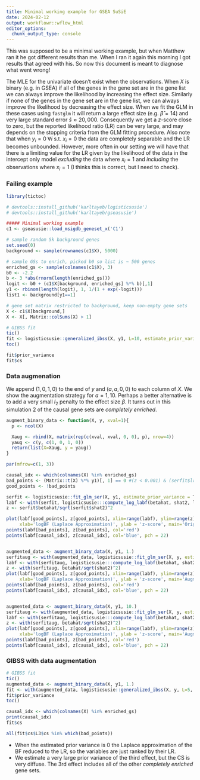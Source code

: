 ```yaml
---
title: Minimal working example for GSEA SuSiE
date: 2024-02-12
output: workflowr::wflow_html
editor_options:
  chunk_output_type: console
---
```


This was supposed to be a minimal working example, but when Matthew ran it he got different results than me.
When I ran it again this morning I got results that agreed with his. So now this document is meant to diagnose 
what went wrong!

The MLE for the univariate doesn't exist when the observations. When $X$ is binary (e.g. in GSEA) if all of the genes in the gene set are in the gene list we can always improve the likelihood by increasing the effect size. Similarly if none of the genes in the gene set are in the gene list, we can always improve the likelihood by decreasing the effect size. When we fit the GLM in these cases using `fastglm` it will return a large effect size (e.g. $\hat \beta = 14$) and very large standard error $\hat s \approx 20,000$. Consequently we get a $z$-score close to zero, but the reported likelihood ratio (LR) can be very large, and may depends on the stopping criteria from the GLM fitting procedure. Also note that when $y_i = 0 \;\forall i \text{ s.t. } x_i=0$ the data are completely separable and the LR becomes unbounded. However, more often in our setting we will have that there is a limiting value for the LR given by the likelihood of the data in the intercept only model *excluding* the data where $x_i=1$ and *including* the observations where $x_i = 1$ (I thinks this is correct, but I need to check).


### Failing example

```r
library(tictoc)

# devtools::install_github('karltayeb/logisticsusie')
# devtools::install_github('karltayeb/gseasusie')

##### Minimal working example
c1 <- gseasusie::load_msigdb_geneset_x('C1')

# sample random 5k background genes
set.seed(0)
background <- sample(rownames(c1$X), 5000)

# sample GSs to enrich, picked b0 so list is ~ 500 genes
enriched_gs <- sample(colnames(c1$X), 3)
b0 <- -2.2
b <- 3 *abs(rnorm(length(enriched_gs)))
logit <- b0 + (c1$X[background, enriched_gs] %*% b)[,1]
y1 <- rbinom(length(logit), 1, 1/(1 + exp(-logit)))
list1 <- background[y1==1]

# gene set matrix restricted to background, keep non-empty gene sets
X <- c1$X[background,]
X <- X[, Matrix::colSums(X) > 1]
```


```r
# GIBSS fit
tic()
fit <- logisticsusie::generalized_ibss(X, y1, L=10, estimate_prior_variance = F, maxit=10)
toc()
```

```r
fit$prior_variance
fit$cs
```


### Data augmenation

We append $(1, 0, 1, 0)$ to the end of $y$ and $(a, a, 0, 0)$ to each column of $X$. We show the augmentation strategy for $a = 1, 10$.
Perhaps a better alternative is to add a very small $l_2$ penalty to the effect size $\beta$.
It turns out in this simulation 2 of the causal gene sets are *completely enriched*.

```r
augment_binary_data <- function(X, y, xval=1){
  p <- ncol(X)

  Xaug <- rbind(X, matrix(rep(c(xval, xval, 0, 0), p), nrow=4))
  yaug <- c(y, c(1, 0, 1, 0))
  return(list(X=Xaug, y = yaug))
}

par(mfrow=c(1, 3))

causal_idx <- which(colnames(X) %in% enriched_gs)
bad_points <- (Matrix::t(X) %*% y1)[, 1] == 0 #(z < 0.001) & (serfit$lr > 1)
good_points <- !bad_points

serfit <- logisticsusie::fit_glm_ser(X, y1, estimate_prior_variance = T)
labf <- with(serfit, logisticsusie:::compute_log_labf(betahat, shat2, lr, 1.))
z <- serfit$betahat/sqrt(serfit$shat2)^2

plot(labf[good_points], z[good_points], xlim=range(labf), ylim=range(z), 
     xlab='logBF (Laplace Approximation)', ylab = 'z-score', main='Original Data')
points(labf[bad_points], z[bad_points], col='red')
points(labf[causal_idx], z[causal_idx], col='blue', pch = 22)


augmented_data <- augment_binary_data(X, y1, 1.)
serfitaug <- with(augmented_data, logisticsusie::fit_glm_ser(X, y, estimate_prior_variance=T))
labf <- with(serfitaug, logisticsusie:::compute_log_labf(betahat, shat2, lr, 1.))
z <- with(serfitaug, betahat/sqrt(shat2)^2)
plot(labf[good_points], z[good_points], xlim=range(labf), ylim=range(z), 
     xlab='logBF (Laplace Approximation)', ylab = 'z-score', main='Augmented Data, a=1')
points(labf[bad_points], z[bad_points], col='red')
points(labf[causal_idx], z[causal_idx], col='blue', pch = 22)


augmented_data <- augment_binary_data(X, y1, 10.)
serfitaug <- with(augmented_data, logisticsusie::fit_glm_ser(X, y, estimate_prior_variance=T))
labf <- with(serfitaug, logisticsusie:::compute_log_labf(betahat, shat2, lr, 1.))
z <- with(serfitaug, betahat/sqrt(shat2)^2)
plot(labf[good_points], z[good_points], xlim=range(labf), ylim=range(z), 
     xlab='logBF (Laplace Approximation)', ylab = 'z-score', main='Augmented Data, a=10')
points(labf[bad_points], z[bad_points], col='red')
points(labf[causal_idx], z[causal_idx], col='blue', pch = 22)
```

### GIBSS with data augmentation

```r
# GIBSS fit
tic()
augmented_data <- augment_binary_data(X, y1, 1.)
fit <- with(augmented_data, logisticsusie::generalized_ibss(X, y, L=5, estimate_prior_variance=T, maxit=10))
fit$prior_variance
toc()
```


```r
causal_idx <- which(colnames(X) %in% enriched_gs)
print(causal_idx)
fit$cs
```

```r
all(fit$cs$L3$cs %in% which(bad_points))
```


- When the estimated prior variance is $0$ the Laplace approximation of the BF reduced to the LR, so the variables are just ranked by their LR. 
- We estimate a very large prior variance of the third effect, but the CS is very diffuse. The 3rd effect includes all of the other *completely enriched* gene sets.

